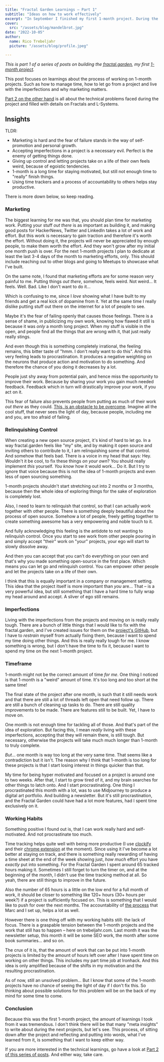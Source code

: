 ```yaml
---
title: "Fractal Garden Learnings – Part 1"
subtitle: "Ideas on how to work effectively"
excerpt: "In September I finished my first 1-month project. During the process I learned a lot about how I approach work and this post is a reflection and documentation on the process."
cover: 
  src: "/assets/blog/mandelbrot.jpg"
date: "2022-10-05"
author:
  name: Rico Trebeljahr
  picture: "/assets/blog/profile.jpeg"

---
```


*This is part 1 of a series of posts on building the [fractal.garden](https://fractal.garden), my first [1-month project](/1-month-projects).*


This post focuses on learnings about the process of working on 1-month projects. Such as how to manage time, how to let go from a project and live with the imperfections and why marketing matters.

[Part 2 on the other hand](/posts/fractal-learnings-2) is all about the technical problems faced during the project and filled with details on Fractals and L-Systems.

## Insights

TLDR: 
- Marketing is hard and the fear of failure stands in the way of self-promotion and personal growth.
- Accepting imperfections in a project is a necessary evil. Perfect is the enemy of getting things done. 
- Giving up control and letting projects take on a life of their own feels weird, because of egoistic tendencies.
- 1-month is a long time for staying motivated, but still not enough time to "really" finish things.
- Using time trackers and a process of accountability to others helps stay productive.

There is more down below, so keep reading. 

### Marketing

The biggest learning for me was that, you should plan time for marketing work. Putting your stuff *out there* is as important as building it, and making good posts for HackerNews, Twitter and LinkedIn takes a lot of work and effort. But this work is necessary to gain traction and therefore it's worth the effort. Without doing it, the projects will never be appreciated by enough people, to make them worth the effort. And they won't grow after my initial one month push is over. For the next 1-month projects I plan to dedicate at least the last 3-4 days of the month to marketing efforts, only. This should include reaching out to other blogs and going to Meetups to showcase what I've built.

On the same note, I found that marketing efforts are for some reason very painful to me. Putting things *out there*, somehow, feels weird. Not weird... It feels. Well. Bad. Like I don't want to do it... 

Which is confusing to me, since I *love* showing what I have built to my friends and get a real kick of dopamine from it. Yet at the same time I really dislike putting stuff out there on the internet for a lot of people to see. 

Maybe it's the fear of failing openly that causes those feelings. There is a sense of shame, in publicizing my own work,  knowing how flawed it still is because it was *only* a month long project. When my stuff is visible in the open, and people find all the things that are wrong with it, that just really really stings. 

And even though this is something completely irrational, the feeling remains, this bitter taste of "hmm. I don't really want to do this". And this very feeling leads to procrastination. It produces a negative weighting on the neurons that produce action and motivation to do something. And therefore the chance of you doing it decreases by a lot.

People just shy away from potential pain, and hence miss the opportunity to improve their work. Because by sharing your work you gain much needed feedback. Feedback which in turn will drastically improve your work, if you act on it. 

This fear of failure also prevents people from putting as much of their work *out there* as they could. [This, is an obstacle to be overcome](/posts/fundamental-problems). Imagine all the cool stuff, that never sees the light of day, because people, including me and you, are too afraid of failing.

### Relinquishing Control

When creating a new open source project, it's kind of hard to let go. In a way fractal.garden feels like "my" site, and by making it open source and inviting others to contribute to it, I am relinquishing some of that control. And somehow that feels bad. There is a voice in my head that says: Hey. Wouldn't it be cool, to fix these things *on your own*? You should really implement *this* yourself. *You know* how it would work... Do it. But I try to ignore that voice because this is not the idea of 1-month projects and even less of open sourcing something. 

1-month projects shouldn't start stretching out into 2 months or 3 months, because then the whole idea of exploring things for the sake of exploration is completely lost. 

Also, I need to learn to relinquish that control, so that I can actually work together with other people. There is something deeply beautiful about the process of open source. Somehow a lot of people, freely getting together to create something awesome has a very empowering and noble touch to it. 

And fully acknowledging this feeling is the antidote to not wanting to relinquish control. Once you start to see work from other people pouring in and simply accept "their" work on "your" projects, your ego will start to slowly dissolve away.

And then you can accept that you can't do everything on your own and that's why you made something open-source in the first place. Which means you can let go and relinquish control. You can empower other people and let the projects take on a life of their own. 

I think that this is equally important in a company or management setting. This idea that the project itself is more important than *you* are... That – is a very powerful idea, but still something that I have a hard time to fully wrap my head around and accept. A sliver of ego still remains. 

### Imperfections

Living with the imperfections from the projects and moving on is really really tough. There are a bunch of little things that I would like to fix with the fractal.garden, and I've created issues for them on the [project's GitHub](https://github.com/trebeljahr/fractal-garden), but I have to *restrain* myself from actually fixing them, because I want to spend my time doing other things. And this is really really tough for me. I know something is wrong, but I don't have the time to fix it, because I want to spend my time on the next 1-month project.

### Timeframe

1-month might not be the correct amount of time *for me*. One thing I noticed is that 1-month is a "weird" amount of time. It's too long and too short at the same time! 

The final state of the project after one month, is such that it still needs work and that there are still a lot of threads left open that need follow up. There are still a bunch of cleaning up tasks to do. There are still quality improvements to be made. There are features still to be built. Yet, I have to move on.

One month is not enough time for tackling all of those. And that's part of the idea of exploration. But facing this, I mean *really* living with these imperfections, accepting that they will remain there, is still tough. But necessary, otherwise the projects will take much much longer than 1-month to truly complete.

*But*... one month is way too long at the very same time. That seems like a contradiction but it isn't. The reason why I think that 1-month is too long for these projects is that I start losing interest in things quicker than that. 

My time for being hyper motivated and focused on a project is around one to two weeks. After that, I start to grow tired of it, and my brain searches for other things to latch onto. And I start procrastinating. One thing I procrastinated this month with a lot, was to use Midjourney to produce a digital art portfolio. And building a newsletter. But it's still procrastination, and the Fractal Garden could have had a lot more features, had I spent time exclusively on it. 

### Working Habits

Something positive I found out is, that I can work really hard and self-motivated. And not procrastinate too much. 

Time tracking helps quite well with being more productive (I use [clockify](https://clockify.me/) and their [chrome extension](https://clockify.me/chrome-time-tracking) at the moment). Since using it I've become a lot better at staying on track, and there is something really rewarding of having a time sheet at the end of the week showing just, *how much* effort you have *exactly* put into something. For the Fractal Garden I spent around 65 tracked hours making it. Sometimes I still forget to turn the timer on, and at the beginning of the month, I didn't use the time tracking method at all. So yeah, there are still things to improve in the future.

Also the number of 65 hours is a little on the low end for a full month of work, it should be closer to something like 120+ hours (30+ hours per week?) if a project is sufficiently focused on. This is something that I would like to push for over the next months. The accountability of [the process](/posts/the-process) that Marc and I set up, helps a lot as well. 

However there is one thing off with my working habits still: the lack of focus. There is a graspable tension between the 1-month projects and the work that still has to happen – here on trebeljahr.com. Last month it was the newsletter setup, this month it will be some SEO work, the month after some book summaries... and so on.

The crux of it is, that the amount of work that can be put into 1-month projects is limited by the amount of hours left over after I have spent time on working on other things. This includes my part time job at Ironhack. And this idea is only amplified because of the shifts in my motivation and the resulting procrastination.

As of now, still an unsolved problem... But I know that some of the 1-month projects have no chance of seeing the light of day if I don't fix this. So thinking about possible solutions for this problem will be on the back of my mind for some time to come.

### Conclusion

Because this was the first 1-month project, the amount of learnings I took from it was tremendous. I don't think there will be that many "meta insights" to write about during the next projects, but let's see. This process, of sitting down after the project and reflecting and putting into words, what I've learned from it, is something that I want to keep either way. 

If you are more interested in the technical learnings, go have a look at [Part 2 of this series of posts](/posts/fractal-learnings-2). And either way, take care.

